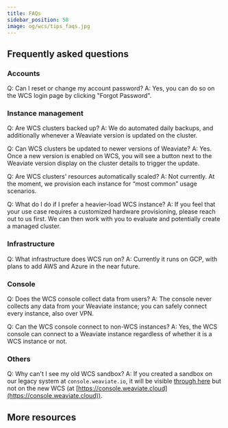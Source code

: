 ```yaml
---
title: FAQs
sidebar_position: 50
image: og/wcs/tips_faqs.jpg
---
```


## Frequently asked questions

### Accounts

Q: Can I reset or change my account password?
A: Yes, you can do so on the WCS login page by clicking "Forgot Password".

### Instance management

Q: Are WCS clusters backed up?
A: We do automated daily backups, and additionally whenever a Weaviate version is updated on the cluster.

Q: Can WCS clusters be updated to newer versions of Weaviate?
A: Yes. Once a new version is enabled on WCS, you will see a button next to the Weaviate version display on the cluster details to trigger the update.

Q: Are WCS clusters' resources automatically scaled?
A: Not currently. At the moment, we provision each instance for “most common” usage scenarios.

Q: What do I do if I prefer a heavier-load WCS instance?
A: If you feel that your use case requires a customized hardware provisioning, please reach out to us first. We can then work with you to evaluate and potentially create a managed cluster.

### Infrastructure

Q: What infrastructure does WCS run on?
A: Currently it runs on GCP, with plans to add AWS and Azure in the near future.

### Console

Q: Does the WCS console collect data from users?
A: The console never collects any data from your Weaviate instance; you can safely connect every instance, also over VPN.

Q: Can the WCS console connect to non-WCS instances?
A: Yes, the WCS console can connect to a Weaviate instance regardless of whether it is a WCS instance or not.

### Others

Q: Why can't I see my old WCS sandbox?
A: If you created a sandbox on our legacy system at `console.weaviate.io`, it will be visible [through here](https://console.weaviate.io/) but not on the new WCS (at [https://console.weaviate.cloud](https://console.weaviate.cloud)).

## More resources


<WCSDocsMoreResources />
